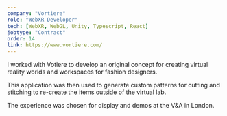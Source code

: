 ```yaml
---
company: "Vortiere"
role: "WebXR Developer"
tech: [WebXR, WebGL, Unity, Typescript, React]
jobtype: "Contract"
order: 14
link: https://www.vortiere.com/
---
```


I worked with Votiere to develop an original concept for creating virtual reality worlds and workspaces for fashion designers.

This application was then used to generate custom patterns for cutting and stitching to re-create the items outside of the virtual lab.

The experience was chosen for display and demos at the V&A in London.

